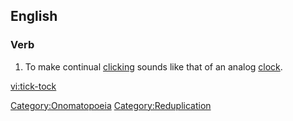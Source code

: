 {{also|tick tock}}
==English==

===Verb===
{{en-verb|inf=[[tick]]-[[tock]]}}

# To make continual [[click]]ing sounds like that of an analog [[clock]].

[[Category:Onomatopoeia]]
[[Category:Reduplication]]

[[vi:tick-tock]]